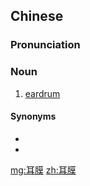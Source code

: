 ==Chinese==
{{zh-forms}}

===Pronunciation===
{{zh-pron
|m=ěrmó
|c=ji5 mok6-2
|mn=hīⁿ-mo̍͘h/hī-mo̍͘h
|cat=n
}}

===Noun===
{{zh-noun}}

# [[eardrum]]

====Synonyms====
* {{zh-l|耳鼓}}
* {{zh-l|鼓膜}}

[[mg:耳膜]]
[[zh:耳膜]]